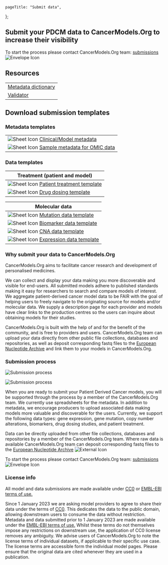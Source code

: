 
[comment]: # "Metadata"
[comment]: # "Page title = h1 in banner"

	pageTitle: "Submit data",
};

[comment]: # "Page content below"
[comment]: # "Can include html tags"

## Submit your PDCM data to CancerModels.Org to increase their visibility

To start the process please contact CancerModels.Org team: [submissions](mailto:helpdesk@cancermodels.org?subject=PDCM%20producer:%20Data%20Submission%20request)&nbsp;<img className="d-inline" src="/img/envelope-icon.svg" title="Envelope Icon" alt="Envelope Icon"/>

## Resources

<div className="col-12 col-lg-6">

|                                                                                                                                                                  |
| ---------------------------------------------------------------------------------------------------------------------------------------------------------------- |
| [Metadata dictionary](/validation/dictionary) |
| [Validator](/validation/validator) |

</div>

## Download submission templates

### Metadata templates

<div className="col-12 col-lg-6">

|                                                                                                                                                                                |
| ------------------------------------------------------------------------------------------------------------------------------------------------------------------------------ |
| <img className="d-inline" src="/img/sheet-icon.svg" title="Sheet Icon" alt="Sheet Icon"/>&nbsp;[Clinical/Model metadata](/static/templates/metadata_template.xlsx)             |
| <img className="d-inline" src="/img/sheet-icon.svg" title="Sheet Icon" alt="Sheet Icon"/>&nbsp;[Sample metadata for OMIC data](/static/templates/sampleplatform_template.xlsx) |

</div>

### Data templates

<div className="d-block d-lg-flex">
  <div className="col-12 col-lg-6">

| Treatment (patient and model)                                                                                                                                                 |
| ----------------------------------------------------------------------------------------------------------------------------------------------------------------------------- |
| <img className="d-inline" src="/img/sheet-icon.svg" title="Sheet Icon" alt="Sheet Icon"/>&nbsp;[Patient treatment template](/static/templates/patienttreatment_template.xlsx) |
| <img className="d-inline" src="/img/sheet-icon.svg" title="Sheet Icon" alt="Sheet Icon"/>&nbsp;[Drug dosing template](/static/templates/drug_dosing_template.xlsx)            |

  </div>
  <div className="col-12 col-lg-6">

| Molecular data                                                                                                                                                             |
| -------------------------------------------------------------------------------------------------------------------------------------------------------------------------- |
| <img className="d-inline" src="/img/sheet-icon.svg" title="Sheet Icon" alt="Sheet Icon"/>&nbsp;[Mutation data template](/static/templates/mutation_template_external.xlsx) |
| <img className="d-inline" src="/img/sheet-icon.svg" title="Sheet Icon" alt="Sheet Icon"/>&nbsp;[Biomarker data template](/static/templates/cytogenetics_template.xlsx)  |
| <img className="d-inline" src="/img/sheet-icon.svg" title="Sheet Icon" alt="Sheet Icon"/>&nbsp;[CNA data template](/static/templates/cna_template.xlsx)                    |
| <img className="d-inline" src="/img/sheet-icon.svg" title="Sheet Icon" alt="Sheet Icon"/>&nbsp;[Expression data template](/static/templates/expression_template.xlsx)      |

  </div>
</div>

### Why submit your data to CancerModels.Org

CancerModels.Org aims to facilitate cancer research and development of personalised medicines.

We can collect and display your data making you more discoverable and visible for end-users. All submitted models adhere to published standards making it easy for researchers to search and compare models of interest. We aggregate patient-derived cancer model data to be FAIR with the goal of helping users to freely navigate to the originating source for models and/or molecular data. We supply a description page for each provider and models have clear links to the production centres so the users can inquire about obtaining models for their studies.

CancerModels.Org is built with the help of and for the benefit of the community, and is free to providers and users.
CancerModels.Org team can upload your data directly from other public file collections, databases and repositories, as well as deposit corresponding fastq files to the [European Nucleotide Archive](https://www.ebi.ac.uk/ena/browser/home) and link them to your models in CancerModels.Org.

### Submission process

<div className="d-none d-md-block">

[comment]: # "Desktop image"

![Submission process](/img/submitModelProcess-horizontal.svg "Submission process")

</div>
<div className="d-md-none">

[comment]: # "Mobile image"

![Submission process](/img/submitModelProcess-vertical.svg "Submission process")

</div>

When you are ready to submit your Patient Derived Cancer models, you will be supported through the process by a member of the CancerModels.Org team. We currently use spreadsheets for the metadata. In addition to metadata, we encourage producers to upload associated data making models more valuable and discoverable for the users. Currently, we support the following data types: gene expression, gene mutation, copy number alterations, biomarkers, drug dosing studies, and patient treatment.

Data can be directly uploaded from other file collections, databases and repositories by a member of the CancerModels.Org team. Where raw data is available CancerModels.Org team can deposit corresponding fastq files to the [European Nucleotide Archive](https://www.ebi.ac.uk/ena/browser/home)&nbsp;<img className="d-inline" src="/img/external-icon.svg" title="External Icon" alt="External Icon"/>

To start the process please contact CancerModels.Org team: [submissions](mailto:helpdesk@cancermodels.org?subject=PDCM%20producer:%20Data%20Submission%20request)&nbsp;<img className="d-inline" src="/img/envelope-icon.svg" title="Envelope Icon" alt="Envelope Icon"/>

### License info

All model and data submissions are made available under [CC0](https://creativecommons.org/share-your-work/public-domain/cc0/) or [EMBL-EBI terms of use.](https://www.ebi.ac.uk/about/terms-of-use)

Since 1 January 2023 we are asking model providers to agree to share their data under the terms of [CC0](https://creativecommons.org/share-your-work/public-domain/cc0/). This dedicates the data to the public domain, allowing downstream users to consume the data without restriction. Metadata and data submitted prior to 1 January 2023 are made available under the [EMBL-EBI terms of use.](https://www.ebi.ac.uk/about/terms-of-use) Whilst these terms do not themselves impose any restrictions on downstream use, the application of CC0 license removes any ambiguity. We advise users of CancerModels.Org to note the license terms of individual datasets, if applicable to their specific use case. The license terms are accessible form the individual model pages. Please ensure that the original data are cited whenever they are used in a publication.

[comment]: # "End page content - do not edit below this line"


